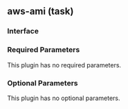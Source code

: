 ## aws-ami (task)

### Interface

### Required Parameters

This plugin has no required parameters.

### Optional Parameters

This plugin has no optional parameters.
